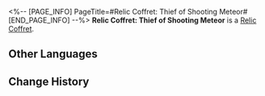 <%-- [PAGE_INFO]
PageTitle=#Relic Coffret: Thief of Shooting Meteor#
[END_PAGE_INFO] --%>
{{Item Infobox
|id          = 71010
|image       = Item Relic Coffret- Thief of Shooting Meteor.png
|type        = Relic Coffret
|invCategory = Valuables
|rarity      = 5
|effect      = 
|description = A device used to collect and restore the Lightdust in the Fragmentum to its original form. Use this to obtain a random 5-star relic from the Thief of Shooting Meteor set.
}}
{{Description|You never know what's in the box until you open it.<br /><br />''"So it's essentially like buying a lottery ticket?"<br />"At least we don't need to worry about finding a cat that is both dead and alive."''}}
'''Relic Coffret: Thief of Shooting Meteor''' is a [[Relic Coffret]].

==Other Languages==
{{Other Languages
|en   = Relic Coffret: Thief of Shooting Meteor
|zhs  = 遗器铸盒：流星追迹的怪盗
|zht  = 遺器鑄盒：流星追跡的怪盜
|ja   = 遺物ボックス：流星の跡を追う怪盗
|ko   = 유물 주조함: 유성을 쫓는 괴도
|es   = Cofre de artefactos: Ladrón del rastro meteórico
|fr   = Coffret à relique : Voleur de météorite filante
|ru   = Сундук с Реликвиями: Вор падающего метеора
|th   = กล่องรีลิกส์: Thief of Shooting Meteor
|vi   = Hộp Đúc Di Vật: Kẻ Cướp Vệt Sao Băng
|de   = Reliktkästchen: Dieb des fallenden Meteors
|id   = Relic Coffret: Thief of Shooting Meteor
|pt   = Cofre de Relíquia: Ladrão da Chuva de Meteoros
}}

==Change History==
{{Change History|1.0}}